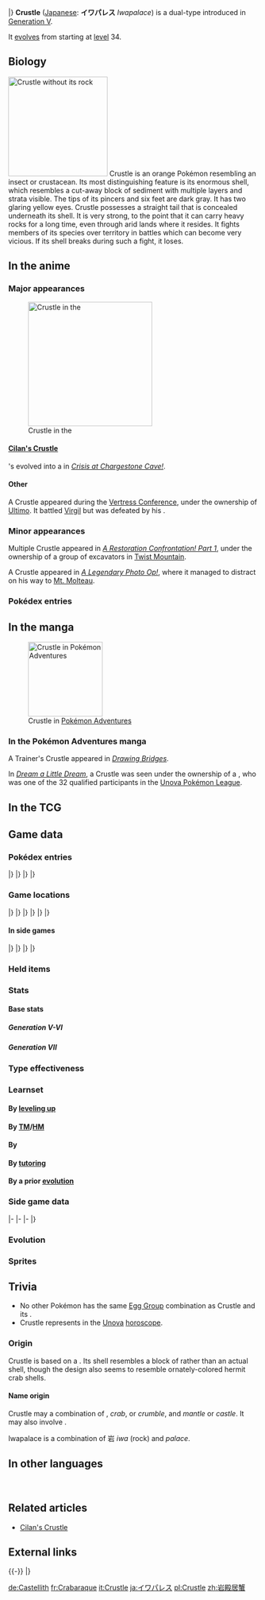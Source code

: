 {{PokémonPrevNext/Head|type=Bug|type2=Rock}}
{{PokémonPrevNext/Pokémon|type=Bug|prevnum=557|prev=Dwebble|nextnum=559|next=Scraggy|roundleft=tl|roundright=tr}}
{{PokémonPrevNext/Disambig|species=Crustle}}
|}
{{Pokémon Infobox
|name=Crustle
|jname=イワパレス
|jtranslit=Iwaparesu
|tmname=Iwapalace
|category=Stone Home
|type1=Bug
|type2=Rock
|abilitylayout=2
|ability1=Sturdy
|ability2=Shell Armor
|abilityd=Weak Armor
|ndex=558
|udex=064
|u2dex=116
|karea=Coastal
|kdex=024
|height-ftin=4'07"
|height-m=1.4
|weight-lbs=440.9
|weight-kg=200.0
|egggroupn=2
|egggroup1=Bug
|egggroup2=Mineral
|eggcycles=20
|expyield=170<!--166 in Gen V-VI-->
|lv100exp=1,000,000
|gendercode=127
|color=Red
|catchrate=75
|evtotal=2
|evde=2
|body=14
|pokefordex=crustle
|generation=5
|friendship=70
}}
'''Crustle''' ([[List of Japanese Pokémon names|Japanese]]: '''イワパレス''' ''Iwapalace'') is a dual-type {{2t|Bug|Rock}} {{OBP|Pokémon|species}} introduced in [[Generation V]].

It [[Evolution|evolves]] from {{p|Dwebble}} starting at [[level]] 34.

==Biology==
[[File:Crustle no shell.png|thumb|left|200px|Crustle without its rock]]
Crustle is an orange Pokémon resembling an insect or crustacean. Its most distinguishing feature is its enormous shell, which resembles a cut-away block of sediment with multiple layers and strata visible. The tips of its pincers and six feet are dark gray. It has two glaring yellow eyes. Crustle possesses a straight tail that is concealed underneath its shell. It is very strong, to the point that it can carry heavy rocks for a long time, even through arid lands where it resides. It fights members of its species over territory in battles which can become very vicious. If its shell breaks during such a fight, it loses.

==In the anime==
===Major appearances===
[[File:Cilan Crustle.png|thumb|left|250px|Crustle in the {{pkmn|anime}}]]
====[[Cilan's Crustle]]====
{{an|Cilan}}'s {{p|Dwebble}} evolved into a {{TP|Cilan|Crustle}} in ''[[BW062|Crisis at Chargestone Cave!]]''.

====Other====
A Crustle appeared during the [[Vertress Conference]], under the ownership of [[Ultimo]]. It battled [[Virgil]] but was defeated by his {{p|Vaporeon}}.

===Minor appearances===
Multiple Crustle appeared in ''[[BW075|A Restoration Confrontation! Part 1]]'', under the ownership of a group of excavators in [[Twist Mountain]].

A Crustle appeared in ''[[XY086|A Legendary Photo Op!]]'', where it managed to distract {{an|Trevor}} on his way to [[Mt. Molteau]].

===Pokédex entries===
{{Animedexheader|Unova}}
{{Animedexbody|BW062|Crustle|Ash's Pokédex|Crustle, the Stone Home Pokémon and the evolved form of Dwebble. With its powerful legs, Crustle can travel great distances while carrying a heavy stone on its back.}}
{{Animedexfooter/Pokémon|''Best Wishes''|Unova}}

==In the manga==
[[File:Veteran Whimsicott Youngster Crustle Adventures.png|thumb|150px|Crustle in [[Pokémon Adventures]]]]
===In the Pokémon Adventures manga===
A Trainer's Crustle appeared in ''[[PS489|Drawing Bridges]]''.

In ''[[PS511|Dream a Little Dream]]'', a Crustle was seen under the ownership of a {{tc|Youngster}}, who was one of the 32 qualified participants in the [[Pokémon League (Unova)|Unova Pokémon League]].

==In the TCG==
{{main|Crustle (TCG)}}

==Game data==
===Pokédex entries===
{{Dex/Header|type=Bug|type2=Rock}}
{{Dex/NA|gen=V}}
{{Dex/Gen|gen=V}}
{{Dex/Entry1|v=Black|t=FFF|entry=Competing for territory, Crustle fight viciously. The one whose boulder is broken is the loser of the battle.}}
{{Dex/Entry1|v=White|entry=It possesses legs of enormous strength, enabling it to carry heavy slabs for many days, even when crossing arid land.}}
{{Dex/Entry2|v=Black 2|v2=White 2|t=FFF|entry=When its boulder is broken in battles for territory, it feels unsure and begins to weaken.}}
|}
|}
{{Dex/Gen|gen=VI}}
{{Dex/Entry1|v=X|t=FFF|entry=It possesses legs of enormous strength, enabling it to carry heavy slabs for many days, even when crossing arid land.}}
{{Dex/Entry1|v=Y|entry=Competing for territory, Crustle fight viciously. The one whose boulder is broken is the loser of the battle.}}
{{Dex/Entry1|v=Omega Ruby|t=FFF|entry=It possesses legs of enormous strength, enabling it to carry heavy slabs for many days, even when crossing arid land.}}
{{Dex/Entry1|v=Alpha Sapphire|t=FFF|entry=Competing for territory, Crustle fight viciously. The one whose boulder is broken is the loser of the battle.}}
|}
|}
{{Dex/Footer}}

===Game locations===
{{Availability/Header|type=Bug|type2=Rock}}
{{Availability/NA|gen=V}}
{{Availability/Gen|gen=V}}
{{Availability/Entry2|v=Black|v2=White|t=FFF|area={{rt|18|Unova}} ({{DL|Tall grass|dark grass}})}}
{{Availability/Entry2|v=Black 2|v2=White 2|t=FFF|area={{rt|18|Unova}}<br>[[Seaside Cave]] ([[List of in-game event Pokémon in Generation V#Crustle|One]]){{tt|*|Requires Colress MCHN}}}}
{{Availability/Entry1|v=Dream World|color={{dream color}}|area={{dwa|Rugged Mountain}}{{tt|*|Only obtainable when using an account connected to Pokémon Black 2 or White 2}}}}
|}
|}
{{Availability/Gen|gen=VI}}
{{Availability/Entry2|v=X|v2=Y|t=FFF|area=[[Evolution|Evolve]] {{p|Dwebble}}}}
{{Availability/Entry2|v=Omega Ruby|v2=Alpha Sapphire|t=FFF|t2=FFF|area=[[Mirage Mountains]] (north of {{rt|125|Hoenn}}, southeast of {{rt|129|Hoenn}}; both by {{m|Rock Smash}})}}
|}
|}
{{Availability/Gen|gen=VII}}
{{Availability/Entry2/None|v=Sun|v2=Moon|area=[[Trade]]}}
{{Availability/Entry2|v=Ultra Sun|v2=Ultra Moon|area=[[Ultra Space Wilds]] ({{DL|Ultra Space Wilds|Cave World}})}}
|}
|}
{{Availability/Footer}}

====In side games====
{{Availability/Header|type=Bug|type2=Rock}}
{{Availability/NA|gen=V}}
{{Availability/Gen|gen=V}}
{{Availability/Entry1|1|v=Rumble Blast|color={{fire color}}|area=Canyon: [[Volcanic Slope]]}}
{{Availability/Entry1|1|v=PokéPark 2|link=PokéPark 2: Wonders Beyond|color={{grass color}}|area=[[Crag Area]]}}
{{Availability/Entry1|1|v=MD GTI|link=Pokémon Mystery Dungeon: Gates to Infinity|color={{silver color}}|area=[[Glacier Palace - Eastern Spire]] (1F-12F), [[Glacier Palace - Western Spire]] (1F-12F), [[Silent Tundra]] (B1-B26), [[Dreamy Island]] (1F-25F), [[Moonlit Forest]] (Golden Chamber), [[Rusty Mountain]] (1F-24F), [[Cape at the Edge]] (B1-B29), [[Strongest Trail]] (B1-B59), high difficulty Magnagate dungeons}}
{{Availability/Entry1|1|v=Rumble U|color={{fire color}}|area=[[Model Train Room#Working Gears|Model Train Room: Working Gears]], [[Conductor Room#Frozen Runway|Conductor Room: Frozen Runway]] <small>(Capsule Cage)</small>}}
|}
|}
{{Availability/Gen|gen=VI}}
{{Availability/Entry1|1|v=Battle Trozei|color={{defense color}}|area=[[Safari Jungle#Sunday Stage 1|Safari Jungle: Stage 1]]{{dotw|Su}}}}
{{Availability/Entry1|1|v=Shuffle|color={{beauty color}}|area=[[Prasino Woods|Prasino Woods: Stage 590]]}}
{{Availability/Entry1|1|v=Rumble World|color={{fire color}}|area=[[Silver Isles#Bewildering Cave|Silver Isles: Bewildering Cave]] <small>(Center Boss, Back, Special)</small>}}
|}
|}
{{Availability/Footer}}

===Held items===
{{HeldItems
|type=Bug|type2=Rock
|bw1=Hard Stone|bw1type=None|bw1rar=5
|bw2=Rare Bone|bw2type=None|bw2rar=1
|b2w21=Hard Stone|b2w21type=None|b2w21rar=5
|b2w22=Rare Bone|b2w22type=None|b2w22rar=1
|usum1=Hard Stone|usum1type=None|usum1rar=5
}}

===Stats===
====Base stats====
=====Generation V-VI=====
{{BaseStats
|type=Bug
|type2=Rock
|HP=70
|Attack=95
|Defense=125
|SpAtk=65
|SpDef=75
|Speed=45}}

=====Generation VII=====
{{BaseStats
|type=Bug
|type2=Rock
|HP=70
|Attack=105
|Defense=125
|SpAtk=65
|SpDef=75
|Speed=45}}

===Type effectiveness===
{{TypeEffectiveness
|type1=Bug
|type2=Rock
|Normal=50
|Fighting=100
|Flying=100
|Poison=50
|Ground=100
|Rock=200
|Bug=100
|Ghost=100
|Steel=200
|Fire=100
|Water=200
|Grass=100
|Electric=100
|Psychic=100
|Ice=100
|Dragon=100
|Dark=100
|Fairy=100}}

===Learnset===
====By [[Level|leveling up]]====
{{learnlist/levelh/7|Crustle|Bug|Rock|5}}
{{learnlist/level7|1|Shell Smash|Normal|Status|&mdash;|&mdash;|15}}
{{learnlist/level7|1|Rock Blast|Rock|Physical|25|90|10||'''}}
{{learnlist/level7|1|Withdraw|Water|Status|&mdash;|&mdash;|40}}
{{learnlist/level7|1|Sand Attack|Ground|Status|&mdash;|100|15}}
{{learnlist/level7|5|Rock Blast|Rock|Physical|25|90|10||'''}}
{{learnlist/level7|7|Withdraw|Water|Status|&mdash;|&mdash;|40}}
{{learnlist/level7|11|Sand Attack|Ground|Status|&mdash;|100|15}}
{{learnlist/level7|13|Feint Attack|Dark|Physical|60|&mdash;|20}}
{{learnlist/level7|17|Smack Down|Rock|Physical|50|100|15||'''}}
{{learnlist/level7|19|Rock Polish|Rock|Status|&mdash;|&mdash;|20}}
{{learnlist/level7|23|Bug Bite|Bug|Physical|60|100|20||'''}}
{{learnlist/level7|24|Stealth Rock|Rock|Status|&mdash;|&mdash;|20}}
{{learnlist/level7|29|Rock Slide|Rock|Physical|75|90|10||'''}}
{{learnlist/level7|31|Slash|Normal|Physical|70|100|20}}
{{learnlist/level7|38|X-Scissor|Bug|Physical|80|100|15||'''}}
{{learnlist/level7|43|Shell Smash|Normal|Status|&mdash;|&mdash;|15}}
{{learnlist/level7|50|Flail|Normal|Physical|&mdash;|100|15}}
{{learnlist/level7|55|Rock Wrecker|Rock|Physical|150|90|5||'''}}
{{learnlist/levelf/7|Crustle|Bug|Rock|5}}

====By [[TM]]/[[HM]]====
{{learnlist/tmh/7|Crustle|Bug|Rock|5}}
{{learnlist/tm7|TM06|Toxic|Poison|Status|&mdash;|90|10}}
{{learnlist/tm7|TM10|Hidden Power|Normal|Special|60|100|15}}
{{learnlist/tm7|TM15|Hyper Beam|Normal|Special|150|90|5}}
{{learnlist/tm7|TM17|Protect|Normal|Status|&mdash;|&mdash;|10}}
{{learnlist/tm7|TM21|Frustration|Normal|Physical|&mdash;|100|20}}
{{learnlist/tm7|TM22|Solar Beam|Grass|Special|120|100|10}}
{{learnlist/tm7|TM23|Smack Down|Rock|Physical|50|100|15||'''}}
{{learnlist/tm7|TM26|Earthquake|Ground|Physical|100|100|10}}
{{learnlist/tm7|TM27|Return|Normal|Physical|&mdash;|100|20}}
{{learnlist/tm7|TM32|Double Team|Normal|Status|&mdash;|&mdash;|15}}
{{learnlist/tm7|TM37|Sandstorm|Rock|Status|&mdash;|&mdash;|10}}
{{learnlist/tm7|TM39|Rock Tomb|Rock|Physical|60|95|15||'''}}
{{learnlist/tm7|TM40|Aerial Ace|Flying|Physical|60|&mdash;|20}}
{{learnlist/tm7|TM42|Facade|Normal|Physical|70|100|20}}
{{learnlist/tm7|TM44|Rest|Psychic|Status|&mdash;|&mdash;|10}}
{{learnlist/tm7|TM45|Attract|Normal|Status|&mdash;|100|15}}
{{learnlist/tm7|TM48|Round|Normal|Special|60|100|15}}
{{learnlist/tm7|TM65|Shadow Claw|Ghost|Physical|70|100|15}}
{{learnlist/tm7|TM68|Giga Impact|Normal|Physical|150|90|5}}
{{learnlist/tm7|TM69|Rock Polish|Rock|Status|&mdash;|&mdash;|20}}
{{learnlist/tm7|TM71|Stone Edge|Rock|Physical|100|80|5||'''}}
{{learnlist/tm7|TM75|Swords Dance|Normal|Status|&mdash;|&mdash;|20}}
{{learnlist/tm7|TM78|Bulldoze|Ground|Physical|60|100|20}}
{{learnlist/tm7|TM80|Rock Slide|Rock|Physical|75|90|10||'''}}
{{learnlist/tm7|TM81|X-Scissor|Bug|Physical|80|100|15||'''}}
{{learnlist/tm7|TM84|Poison Jab|Poison|Physical|80|100|20}}
{{learnlist/tm7|TM87|Swagger|Normal|Status|&mdash;|85|15}}
{{learnlist/tm7|TM88|Sleep Talk|Normal|Status|&mdash;|&mdash;|10}}
{{learnlist/tm7|TM90|Substitute|Normal|Status|&mdash;|&mdash;|10}}
{{learnlist/tm7|TM96|Nature Power|Normal|Status|&mdash;|&mdash;|20}}
{{learnlist/tm7|TM100|Confide|Normal|Status|&mdash;|&mdash;|20}}
{{learnlist/tmf/7|Crustle|Bug|Rock|5}}

====By {{pkmn|breeding}}====
{{learnlist/breedh/7|Crustle|Bug|Rock|5}}
{{learnlist/breed7|{{MSP|185|Sudowoodo}}{{MSP|299|Nosepass}}{{MSP|476|Probopass}}|Block|Normal|Status|&mdash;|&mdash;|5}}
{{learnlist/breed7|{{MSP|185|Sudowoodo}}{{MSP|214|Heracross}}|Counter|Fighting|Physical|&mdash;|100|20}}
{{learnlist/breed7|{{MSP|095|Onix}}{{MSP|208|Steelix}}{{MSP|562|Yamask}}{{MSP|563|Cofagrigus}}{{MSP|597|Ferroseed}}{{MSP|598|Ferrothorn}}<br>{{MSP|616|Shelmet}}|Curse|Ghost|Status|&mdash;|&mdash;|10}}
{{learnlist/breed7|{{MSP|214|Heracross}}{{MSP|540|Sewaddle}}{{MSP|588|Karrablast}}|Endure|Normal|Status|&mdash;|&mdash;|10}}
{{learnlist/breed7|{{MSP|204|Pineco}}{{MSP|205|Forretress}}{{MSP|212|Scizor}}{{MSP|476|Probopass}}{{MSP|524|Roggenrola}}{{MSP|525|Boldore}}<br>{{MSP|526|Gigalith}}{{MSP|544|Whirlipede}}{{MSP|589|Escavalier}}{{MSP|597|Ferroseed}}{{MSP|598|Ferrothorn}}{{MSP|632|Durant}}<br>{{MSP|679|Honedge}}{{MSP|680|Doublade}}{{MSP|681|Aegislash}}{{MSP|737|Charjabug}}{{MSP|768|Golisopod}}|Iron Defense|Steel|Status|&mdash;|&mdash;|15}}
{{learnlist/breed7|{{MSP|123|Scyther}}{{MSP|212|Scizor}}{{MSP|214|Heracross}}{{MSP|402|Kricketune}}{{MSP|469|Yanmega}}{{MSP|472|Gliscor}}<br>{{MSP|451|Skorupi}}{{MSP|452|Drapion}}{{MSP|679|Honedge}}{{MSP|680|Doublade}}{{MSP|681|Aegislash}}|Night Slash|Dark|Physical|70|100|15}}
{{learnlist/breed7|{{MSP|046|Paras}}|Rototiller|Ground|Status|&mdash;|&mdash;|10|*}}
{{learnlist/breed7|{{MSP|095|Onix}}{{MSP|328|Trapinch}}{{MSP|329|Vibrava}}{{MSP|330|Flygon}}|Sand Tomb|Ground|Physical|35|85|15}}
{{learnlist/breed7|{{MSP|204|Pineco}}{{MSP|205|Forretress}}{{MSP|707|Klefki}}|Spikes|Ground|Status|&mdash;|&mdash;|20}}
{{learnlist/breed7|{{MSP|476|Probopass}}{{MSP|752|Araquanid}}|Wide Guard|Rock|Status|&mdash;|&mdash;|10}}
{{learnlist/breedf/7|Crustle|Bug|Rock|5}}

====By [[Move Tutor|tutoring]]====
{{learnlist/tutorh/7|Crustle|Bug|Rock|5}}
{{learnlist/tutor7|Block|Normal|Status|—|—|5|||no|yes}}
{{learnlist/tutor7|Bug Bite|Bug|Physical|60|100|20||'''|no|yes}}
{{learnlist/tutor7|Iron Defense|Steel|Status|—|—|15|||no|yes}}
{{learnlist/tutor7|Knock Off|Dark|Physical|65|100|20|||no|yes}}
{{learnlist/tutor7|Snore|Normal|Special|50|100|15|||no|yes}}
{{learnlist/tutor7|Stealth Rock|Rock|Status|—|—|20|||no|yes}}
{{learnlist/tutor7|Stomping Tantrum|Ground|Physical|75|100|10|||no|yes}}
{{learnlist/tutorf/7|Crustle|Bug|Rock|5}}

====By a prior [[evolution]]====
{{learnlist/prevoh/7|Crustle|Bug|Rock|5}}
{{learnlist/prevo7|557|Dwebble|||||Fury Cutter|Bug|Physical|40|95|20|'''}}
{{learnlist/prevof/7|Crustle|Bug|Rock|5}}

===Side game data===
{{Spindata/Head|type=Bug|type2=Rock}}
{{Spindata/RumbleBlast|col=6|type=Bug
|att=3
|def=4
|speed=3
}}
|-
{{Spindata/PokéPark2|col=6|type=Bug|ndex=558
|pad=He likes to carry others and walk in the [[Crag Area]]. He makes it his goal to walk over 10,000 steps every day.
}}
|-
{{Spindata/Battle Trozei|col=6|type=Bug|ndex=558
|power=2
|skill=True Strength
|skilldesc=Increases damage dealt when energy levels are half or less.
}}
|-
{{Spindata/Shuffle|col=6|type=Bug|ndex=558|stype=Rock|num=755
|min=60
|max=114
|raisemaxlevel=8
|skill=Rock Shot
|skilldesc=Erases two breakable-rock disruptions and increases damage.
}}
|}

===Evolution===
{{evobox-2
|type1=Bug
|type2=Rock
|pictype=art
|no1=557
|name1=Dwebble
|type1-1=Bug
|type2-1=Rock
|evo1={{bag|Rare Candy}}<br>{{color2|000|Level|Level 34}}
|no2=558
|name2=Crustle
|type1-2=Bug
|type2-2=Rock}}

===Sprites===
{{Spritebox/Header|type=Bug|type2=Rock}}
{{Spritebox/NA|gen=V}}
{{Spritebox/5|ndex=558}}
{{Spritebox/6|ndex=558}}
{{Spritebox/7|ndex=558}}
{{Spritebox/Footer|558|Crustle}}

==Trivia==
* No other Pokémon has the same [[Egg Group]] combination as Crustle and its {{p|Dwebble|pre-evolution}}.
* Crustle represents {{wp|July}} in the [[Unova]] [[horoscope]].

===Origin===
Crustle is based on a {{wp|hermit crab}}. Its shell resembles a block of {{wp|stratum}} rather than an actual shell, though the design also seems to resemble ornately-colored hermit crab shells.

====Name origin====
Crustle may a combination of ''{{wp|Crust_(geology)|crust}}'', ''crab'', or ''crumble'', and ''mantle'' or ''castle''. It may also involve ''{{wp|crustacean}}''.

Iwapalace is a combination of 岩 ''iwa'' (rock) and ''palace''.

==In other languages==
{{Other languages|type=Bug|type2=Rock
|ja=イワパレス ''Iwapalace''|jameaning=From {{tt|岩 ''iwa''|rock}} and ''palace''
|de=Castellith|demeaning=From {{tt|''castellum''|Latin for 'castle'}} and {{tt|''lithos''|Greek for 'stone'}}
|fr=Crabaraque|frmeaning=From ''{{tt|crabe|crab}}'' and ''{{tt|baraque|shelter}}''
|es=Crustle|esmeaning=Same as English name
|it=Crustle|itmeaning=Same as English name
|ko=암팰리스 ''Ampalace''|komeaning=From {{tt|암 (巖) ''am''|rock}} and ''palace''
|zh_cmn=岩殿居蟹 ''Yándiànjūxiè''|zh_cmnmeaning=From {{tt|岩 ''yán''|boulder, rock}}, {{tt|殿 ''diàn''|palace hall}}, {{tt|居 ''jū''|residence}}, and {{tt|蟹 ''xiè''|crab}}.
|ru=Крастл ''Krastl''|rumeaning=Transcription of English name
}}
<br clear="left">

==Related articles==
* [[Cilan's Crustle]]
<!--
==Notes==
<references />-->

==External links==

{{-}}
{{PokémonPrevNext/Head|type=Bug|type2=Rock}}
{{PokémonPrevNext/Pokémon|type=Bug|prevnum=557|prev=Dwebble|nextnum=559|next=Scraggy}}
|}
{{Project Pokédex notice}}

[[de:Castellith]]
[[fr:Crabaraque]]
[[it:Crustle]]
[[ja:イワパレス]]
[[pl:Crustle]]
[[zh:岩殿居蟹]]